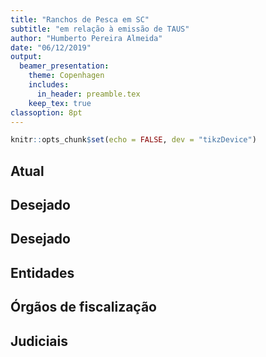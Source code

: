 ```yaml
---
title: "Ranchos de Pesca em SC"
subtitle: "em relação à emissão de TAUS"
author: "Humberto Pereira Almeida"
date: "06/12/2019"
output: 
  beamer_presentation:
    theme: Copenhagen
    includes:
      in_header: preamble.tex
    keep_tex: true
classoption: 8pt
---
```


```r
knitr::opts_chunk$set(echo = FALSE, dev = "tikzDevice")
```


## Atual

\begin{center}
\smartdiagramset{custom/.style={
  satellite font=\tiny,
  satellite size=1.25cm,
  planet font=\footnotesize,
  planet size=1.25cm,
  distance planet-satellite=3cm,
  distance planet-text=.1cm
  }
}
\smartdiagramset{custom}
\smartdiagramanimated[constellation diagram]{
\textbf{Pescador}, \textbf{SPU}, \textbf{Município}, \textbf{ICMBIO}, \textbf{BB}, \textbf{INSS}, \textbf{RFB}, \textbf{Capitania dos Portos}, \textbf{MAPA}
}
\end{center}

## Desejado

\begin{center}
\smartdiagramset{
  satellite font=\tiny,
  satellite size=1.25cm,
  planet font=\footnotesize,
  planet size=1.25cm,
  distance planet-satellite=3cm,
  distance planet-text=.1cm,
  /tikz/connection planet satellite/.append style={<-}
}
\smartdiagramadd[connected constellation diagram]{
\textbf{Pescador}, \textbf{SPU}, \textbf{Município}, \textbf{ICMBIO}, \textbf{BB}, \textbf{INSS}, \textbf{RFB}, \textbf{Capitania dos Portos}, \textbf{MAPA}
}{}
\smartdiagramconnect{<->}{planet/satellite2}
\end{center}

## Desejado {.plain}

\begin{center}

\smartdiagramset{custom/.style={
    arrow tip=latex,
    arrow line width=.5pt,
    module shape=circle,
    font=\tiny,
    text width=1cm,
    circular distance=3cm,
    border color=none,
    additions={
        additional item font=\scriptsize,
        additional item fill color=lightgray!50,
        additional item offset=1.20cm,
        additional item text width=1.5cm,
        additional item width=2cm
        }
    }
}

\smartdiagramset{custom}
\smartdiagramadd[circular diagram:clockwise]
    {
    \textbf{SPU} \\ TAUS,
    \textbf{Munic\'{i}pio} \\ Nada a opor,
    \textbf{ICMBio} \\ Nada a opor,
    \textbf{BB} \\ Comprova\c{c}\~{a}o servidor p\'{u}blico,
    \textbf{INSS} \\  CNIS ,
    \textbf{RFB} \\ CEI,
    \textbf{Capitania} \\ Carteira POP e Reg. Embarcação}
    {right of module7/ Pescador}

\end{center}

## Entidades

\begin{block}{Entidades Envolvidas}
\begin{enumerate}
  \item Associação de Pescadores;
  \item Associações Municipais;
  \item Sindicatos;
  \item Colônias de Pescadores;
  \item Universidades
  \item SEBRAE
\end{enumerate}
\end{block}


## Órgãos de fiscalização

\begin{exampleblock}{\'{O}rg\~{a}os de Fiscaliza\c{c}\~{a}o}
\begin{enumerate}
  \item Ministério Público Estadual e Federal;
  \item IBAMA;
  \item IMA;
  \item Polícia Ambiental;
  \item Polícia Federal;
  \item Meio Ambiente Municipal;
  \item SPU
\end{enumerate}
\end{exampleblock}


## Judiciais

\begin{alertblock}{Demandas de Natureza Jurídica}
\begin{enumerate}
  \item Poder Judiciário Estadual e Federal
\end{enumerate}
\end{alertblock}

